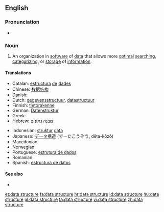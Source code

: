 ==English==

===Pronunciation===
* {{audio|en-us-data structure.ogg|Audio (US)}}


===Noun===
{{examples-right|[[matrix]], [[stack]], [[queue]], [[dequeue]], [[list]], [[vector]], scene graph}}
{{en-noun|sg=[[data]] [[structure]]}}

# {{context|comp sci}} An organization in [[software]] of [[data]] that allows more [[optimal]] [[search]]ing, [[categorize|categorizing]], or [[storage]] of [[information]].

====Translations====
{{trans-top|organization of data}}
* Catalan: [[estructura]] [[de]] [[dades]] {{f}}
* Chinese: [[数据结构]]
* Danish: {{t-|da|datastruktur}}
* Dutch: [[gegevensstructuur]], [[datastructuur]] {{f}}
* Finnish: [[tietorakenne]]
* German: [[Datenstruktur]] {{f}}
* Greek: {{t-|el|δομή δεδομένων|f|tr=domí dedoménon|sc=Grek}}
* Hebrew: [[מבנה נתונים]] {{m}}
{{trans-mid}}
* Indonesian: [[struktur]] [[data]]
* Japanese: [[データ構造]] (でーたこうぞう, dēta-kōzō)
* Macedonian: {{t-|mk|податочна структура|f|tr=podátočna struktúra}}
* Norwegian: {{t-|no|datastruktur|m}}
* Portuguese: [[estrutura de dados]]
* Romanian: {{t-|ro|structură de date|f}}
* Spanish: [[estructura de datos]]
{{trans-bottom}}

====See also====
* {{pedia}}

[[et:data structure]]
[[fa:data structure]]
[[hr:data structure]]
[[id:data structure]]
[[hu:data structure]]
[[pl:data structure]]
[[ta:data structure]]
[[vi:data structure]]
[[zh:data structure]]